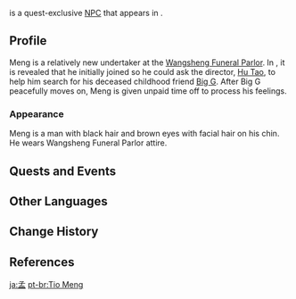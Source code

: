 {{Character Infobox
|type             = Quest NPC
|image            = NPC Meng.png
|region           = Liyue
|location         = Liyue
|affiliation      = Wangsheng Funeral Parlor
|title            = Undertaker, Wangsheng Funeral Parlor
|voiceEN          = [https://www.alanleevo.com/ Alan Lee]<ref>Twitter: [https://twitter.com/AlanLeeVO/status/1367033511664750592 EN VA Self Announcement]</ref><br>[https://www.lilylammers.com/ Lily Emil Lammers]<ref>Twitter: [https://twitter.com/LilyEmilLammers/status/1366797303323893760 EN VA Self Announcement]</ref> <small>(Memory)</small>
|voiceJP          = {{w|ja:小島英樹|Kojima Hideki ({{ja|小島 英樹}})}}<ref>Twitter: [https://twitter.com/koji0326/status/1367061754316906499 JP VA Self Announcement]</ref>
}}
{{Lang|'''Meng'''|zh=老孟|zh_rm=Lǎo Mèng}} is a quest-exclusive [[NPC]] that appears in {{Quest|Yet the Butterfly Flutters Away}}.

==Profile==
Meng is a relatively new undertaker at the [[Wangsheng Funeral Parlor]]. In {{Quest|Yet the Butterfly Flutters Away|showType=0}}, it is revealed that he initially joined so he could ask the director, [[Hu Tao]], to help him search for his deceased childhood friend [[Big G]]. After Big G peacefully moves on, Meng is given unpaid time off to process his feelings.

===Appearance===
Meng is a man with black hair and brown eyes with facial hair on his chin. He wears Wangsheng Funeral Parlor attire.

==Quests and Events==
{{Quests and Events}}

==Other Languages==
{{Other Languages
|default_hidden = 1
|en      = Meng
|zhs     = 老孟
|zhs_rm  = Lǎo Mèng
|zht     = 老孟
|zht_rm  = Lǎo Mèng
|ja      = 孟
|ja_rm   = Mou<ref>{{Ref/Quest|The Mysterious Wangsheng Parlor|note=Japanese Voice-Over}}</ref>
|ko      = //맹우//
|es      = Meng Dan
|fr      = Meng
|ru      = Дядюшка Мэн
|th      = Meng
|vi      = Meng
|de      = Meng
|id      = Meng
|pt      = Tio Meng
|tr      = Meng
|it      = Meng
}}

==Change History==
{{Change History|1.3}}

==References==
{{Reflist}}

[[ja:孟]]
[[pt-br:Tio Meng]]